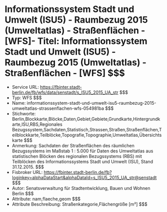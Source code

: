 # Informationssystem Stadt und Umwelt (ISU5) - Raumbezug 2015 (Umweltatlas) - Straßenflächen - [WFS]- Titel: Informationssystem Stadt und Umwelt (ISU5) - Raumbezug 2015 (Umweltatlas) - Straßenflächen - [WFS] $$$
- Service URL: https://fbinter.stadt-berlin.de/fb/wfs/data/senstadt/s_ISU5_2015_UA_str $$$
- Typ: WFS $$$
- Name: informationssystem-stadt-und-umwelt-isu5-raumbezug-2015-umweltatlas-strassenflachen-wfs-054981ba $$$
- Stichworte: Berlin,Blockkarte,Blöcke,Daten,Gebiet,Gebiete,Grundkarte,Hintergrundkarte,ISU,RBS,Regionales Bezugssystem,Sachdaten,Statistisch,Strassen,Straßen,Straßenflächen,Teilblockkarte,Teilblöcke,Topografie,Topographie,Umweltatlas,Übersichtskarte $$$
- Anmerkung: Sachdaten der Straßenflächen des räumlichen Bezugssystems im Maßstab 1 : 5.000 für Daten des Umweltatlas aus statistischen Blöcken des regionalen Bezugssystems (RBS) mit Teilblöcken des Informationssystems Stadt und Umwelt (ISU), Stand 31.12.2015. $$$
- Fisbroker URL: https://fbinter.stadt-berlin.de/fb?loginkey=alphaDataStart&alphaDataId=s_ISU5_2015_UA_str@senstadt $$$
- Autor: Senatsverwaltung für Stadtentwicklung, Bauen und Wohnen Berlin $$$
- Attribute: nam,flaeche,geom $$$
- Attribute Beschreibung: Straßenkategorie,Flächengröße [m²] $$$
